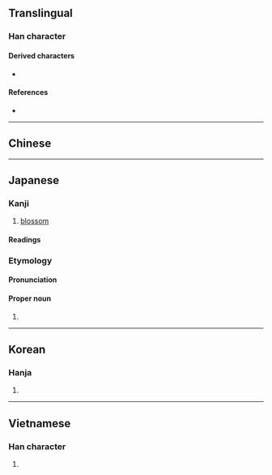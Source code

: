 {{also|笑}}
{{character info}}
==Translingual==

===Han character===
{{Han char|rn=30|rad=口|as=06|sn=9|four=|canj=RTK,XRTK|ids=⿰口关}}

====Derived characters====
* {{l|mul|[[𪞄]]}}

====References====
* {{Han ref|kx=0187.090|dkj=03554|dj=0406.110|hdz=10619.030|uh=54B2|ud=21682}}

----

==Chinese==
{{zh-see|笑|v}}

----

==Japanese==
{{ja-kanji forms-IVS
|vs1=01
|vs2=03
|col-vs1=aj
|col-vs2=hdmj
|pic-kyu=U54b2-kyu.svg
}}

===Kanji===
{{ja-kanji|grade=c|rs=口06}}

# [[blossom]]

====Readings====
{{ja-readings
|goon=しょう<せう
|kanon=しょう<せう
|kun=さ-く, え-む, わら-う<わら-ふ
|nanori=さき
}}

===Etymology===
{{ja-kanjitab|さき|yomi=k}}

====Pronunciation====
{{ja-pron|さき|acc=1}}

====Proper noun====
{{ja-pos|proper noun|さき}}

# {{given name|ja|female}}

----

==Korean==

===Hanja===
{{ko-hanja|hangeul=소|rv=so|mr=so}}

# {{rfdef|ko|sort=口06}}

----

==Vietnamese==

===Han character===
{{vi-readings|reading=tiếu|rs=口06}}

# {{rfdef|vi|sort=口06}}